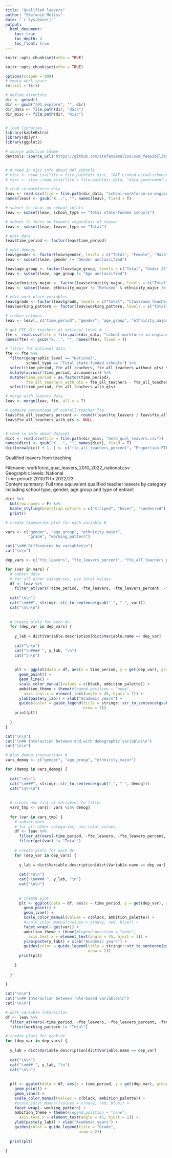 ```yaml
---
title: "Qualified leavers"
author: "Stefanie Meliss"
date: "`r Sys.Date()`"
output:
  html_document:
    toc: true
    toc_depth: 4
    toc_float: true
---
```


```r
knitr::opts_chunk$set(echo = TRUE)

knitr::opts_chunk$set(echo = TRUE)

options(scipen = 999)
# empty work space
rm(list = ls())

# define directory
dir <- getwd()
dir <- gsub("/01_explore", "", dir)
dir_data <- file.path(dir, "data")
dir_misc <- file.path(dir, "misc")


# load libraries
library(kableExtra)
library(dplyr)
library(ggplot2)

# source ambition theme
devtools::source_url("https://github.com/stefaniemeliss/scm_feasibility/blob/main/functions.R?raw=TRUE")


# # read in misc info about OAT schools
# misc <- read.csv(file = file.path(dir_misc, "OAT Linked establishments.csv"))
# misc <- xlsx::read.xlsx(file = file.path(dir_data, "data_government.xlsx"), sheetName = "data_OAT")

# read in workforce data
leav <- read.csv(file = file.path(dir_data, "school-workforce-in-england", "2023", "data", "workforce_qual_leavers_2010_2022_national.csv"))
names(leav) <- gsub("X...", "", names(leav), fixed = T)

# subset to focus on school totals 
leav <- subset(leav, school_type == "Total state-funded schools")

# subset to focus on leavers regardless of reason
leav <- subset(leav, leaver_type == "Total")

# edit data 
leav$time_period <- factor(leav$time_period)

# edit demogs
leav$gender <- factor(leav$gender, levels = c("Total", "Female", "Male", "Gender unclassified"))
leav <- subset(leav, gender != "Gender unclassified")

leav$age_group <- factor(leav$age_group, levels = c("Total", "Under 25", "25 to 29", "30 to 39", "40 to 49", "50 to 59", "60 and over", "Age unclassified"))
leav <- subset(leav, age_group != "Age unclassified")

leav$ethnicity_major <- factor(leav$ethnicity_major, levels = c("Total", "White", "Black or Black British", "Asian or Asian British", "Any other Mixed background", "Any other ethnic group", "Refused", "Information not yet obtained"))
leav <- subset(leav, ethnicity_major != "Refused" & ethnicity_major != "Information not yet obtained")

# edit work place variables
leav$grade <- factor(leav$grade, levels = c("Total", "Classroom teacher", "Deputy or assistant head", "Head teacher"))
leav$working_pattern <- factor(leav$working_pattern, levels = c("Total", "Full-time", "Part-time"))

# reduce columns
leav <- leav[, c("time_period", "gender", "age_group", "ethnicity_major", "grade", "working_pattern", "fte_leavers", "fte_leavers_percent")]

# get FTE all teachers at national level #
fte <- read.csv(file = file.path(dir_data, "school-workforce-in-england", "2023", "data", "workforce_2010_2023_fte_hc_nat_reg_la.csv"))
names(fte) <- gsub("X...", "", names(fte), fixed = T)

# filter for national data
fte <- fte %>% 
  filter(geographic_level == "National",
         school_type == "Total state-funded schools") %>%
  select(time_period, fte_all_teachers, fte_all_teachers_without_qts) %>%
  mutate(across(!time_period, as.numeric)) %>%
  mutate(time_period = as.factor(time_period),
         fte_all_teachers_with_qts = fte_all_teachers - fte_all_teachers_without_qts) %>%
  select(time_period, fte_all_teachers_with_qts)

# merge with leavers data
leav <- merge(leav, fte, all.x = T)

# compute percentage of overall teacher fte
leav$fte_all_teachers_percent <- round((leav$fte_leavers / leav$fte_all_teachers_with_qts) * 100, 1)
leav$fte_all_teachers_with_qts <- NULL


# read in info about dataset
dict <- read.csv(file = file.path(dir_misc, "meta_qual_leavers.csv"))
names(dict) <- gsub("X...", "", names(dict), fixed = T)
dict[nrow(dict) + 1, ] <- c("fte_all_teachers_percent", "Proportion FTE(leavers) / FTE(all QT)")

```

Qualified leavers from teaching  

Filename: workforce_qual_leavers_2010_2022_national.csv  
Geographic levels: National  
Time period: 2010/11 to 2022/23  
Content summary: Full time equivalent qualified teacher leavers by category including school type, gender, age group and type of entrant  


```r
dict %>%
  kbl(row.names = F) %>%
  kable_styling(bootstrap_options = c("striped", "hover", "condensed"), fixed_thead = T) %>% 
  print()
```



```r

# create timeseries plot for each variable #

vars <- c("gender", "age_group", "ethnicity_major", 
          "grade", "working_pattern")

cat("\n## Differences by variables\n")
cat("\n\n")

dep_vars <- c("fte_leavers", "fte_leavers_percent", "fte_all_teachers_percent")

for (var in vars) {
  # subset data
  # for all other categories, use total values
  df <- leav %>%
    filter_at(vars(-time_period, -fte_leavers, -fte_leavers_percent, -fte_all_teachers_percent, -{var}), all_vars(. == "Total")) 
  
  cat("\n\n")
  cat("\n###", stringr::str_to_sentence(gsub("_", " ", var)))
  cat("\n\n\n")
  
  
  # create plots for each dv
  for (dep_var in dep_vars) {
    
    y_lab = dict$Variable.description[dict$Variable.name == dep_var]
    
    cat("\n\n")
    cat("\n#### ", y_lab, "\n")
    cat("\n\n")
    
    
    plt <- ggplot(data = df, aes(x = time_period, y = get(dep_var), group = get(var), col = get(var))) +
      geom_point() + 
      geom_line() + 
      scale_color_manual(values = c(black, ambition_palette)) +
      ambition_theme + theme(#legend.position = "none",  
        axis.text.x = element_text(angle = 45, hjust = 1)) +
      ylab(paste(y_lab)) + xlab("Academic years") + 
      guides(color = guide_legend(title = stringr::str_to_sentence(gsub("_", " ", var)),
                                  nrow = 2))
    print(plt)
    
  }
}

cat("\n\n")
cat("\n## Interaction between and with demographic variables\n")
cat("\n\n")

# plot demog interactions #
vars_demog <- c("gender", "age_group", "ethnicity_major")

for (demog in vars_demog) {
  
  cat("\n\n")
  cat("\n###", stringr::str_to_sentence(gsub("_", " ", demog)))
  cat("\n\n\n")
  
  
  # create new list of variables to filter
  vars_tmp <- vars[! vars %in% demog]
  
  for (var in vars_tmp) {
    # subset data
    # for all other categories, use total values
    df <- leav %>%
      filter_at(vars(-time_period, -fte_leavers, -fte_leavers_percent, -fte_all_teachers_percent, -{var}, -{demog}), all_vars(. == "Total")) %>%
      filter(get(var) != "Total")
    
    # create plots for each dv
    for (dep_var in dep_vars) {
      
      y_lab = dict$Variable.description[dict$Variable.name == dep_var]
      
      cat("\n\n")
      cat("\n#### ", y_lab, "\n")
      cat("\n\n")
      
      
      # create plot
      plt <- ggplot(data = df, aes(x = time_period, y = get(dep_var), group = get(demog), col = get(demog))) +
        geom_point() + 
        geom_line() + 
        scale_color_manual(values = c(black, ambition_palette)) +
        #scale_color_manual(values = c(navy, red, blue)) +
        facet_wrap(~ get(var)) +
        ambition_theme + theme(#legend.position = "none",  
          axis.text.x = element_text(angle = 45, hjust = 1)) +
        ylab(paste(y_lab)) + xlab("Academic years") + 
        guides(color = guide_legend(title = stringr::str_to_sentence(gsub("_", " ", demog)),
                                    nrow = 2))
      print(plt)
      
    }
    
  }
  
}

cat("\n\n")
cat("\n## Interaction between role-based variables\n")
cat("\n\n")

# work variable interaction
df <- leav %>%
  filter_at(vars(-time_period, -fte_leavers, -fte_leavers_percent, -fte_all_teachers_percent, -grade, -working_pattern), all_vars(. == "Total")) %>%
  filter(working_pattern != "Total")

# create plots for each dv
for (dep_var in dep_vars) {
  
  y_lab = dict$Variable.description[dict$Variable.name == dep_var]
  
  cat("\n\n")
  cat("\n### ", y_lab, "\n")
  cat("\n\n")
  
  
  plt <- ggplot(data = df, aes(x = time_period, y = get(dep_var), group = grade, col = grade)) +
    geom_point() + 
    geom_line() + 
    scale_color_manual(values = c(black, ambition_palette)) +
    #scale_color_manual(values = c(navy, red, blue)) +
    facet_wrap(~ working_pattern) +
    ambition_theme + theme(#legend.position = "none",  
      axis.text.x = element_text(angle = 45, hjust = 1)) +
    ylab(paste(y_lab)) + xlab("Academic years") + 
    guides(color = guide_legend(title = "Grade",
                                nrow = 2))
  
  print(plt)
  
}

```


